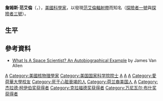 {{Infobox_Scientist
| name = 詹姆斯·范艾倫
| image = James van Allen.jpg|250px
| caption = James Alfred Van Allen
| birth_date  = {{birth date|1914|9|7}} 
| birth_place = {{美國}}愛荷華州{{Link-en|蒙普列仁|Mount Pleasant, Iowa}}
| death_date  = {{death date and age|2006|8|9|1914|9|7}} 
| death_place = {{美國}}愛荷華州[[愛荷華城_(愛荷華州)|愛荷華城]]
| residence   = [[美國|美國]] 
| nationality = {{USA}}
| field       = 太空科學家
| work_institution = [[愛荷華大學|愛荷華大學]]
| alma_mater  = [[愛荷華衛斯里大學|愛荷華衛斯里大學]]<br />[[愛荷華大學|愛荷華大學]]
| doctoral_advisor = 
| doctoral_students = 
| known_for  = [[范艾倫輻射帶|范艾倫輻射帶]]
| prizes     = [[時代年度風雲人物|時代年度風雲人物]]（1960年）<br />[[美國國家科學獎章|美國國家科學獎章]]（1987年）
| religion = 
| footnotes =
}}

'''詹姆斯·范艾倫'''（{{lang-en|'''James Van Allen'''}}，{{bd|1914年|9月7日|2006年|8月9日}}），[[美國|美國]][[科學家|科學家]]，以發現[[范艾倫輻射帶|范艾倫輻射帶]]而知名（[[探險者一號|探險者一號]]與[[探險者三號|探險者三號]]）。

==生平==

== 參考資料 ==
{{reflist}}
* [http://www-pi.physics.uiowa.edu/java/ What Is A Space Scientist? An Autobiographical Example] {{Wayback|url=http://www-pi.physics.uiowa.edu/java/ |date=20210501213317 }} by James Van Allen

{{Time Persons of the Year 1951–1975}}
{{克拉福德奖获得者}}
{{Winners of the National Medal of Science|physical}}
{{万尼瓦尔·布什奖获得者}}
{{杰拉德·柯伊伯奖获得者}}
{{英国皇家天文学会金质奖章获得者}}

{{Authority control}}
{{DEFAULTSORT:Van Allen, James}}
[[Category:美国天文学家|A]]
[[Category:美國核物理學家|Category:美國核物理學家]]
[[Category:美国国家科学院院士|Category:美国国家科学院院士]]
[[Category:時代年度風雲人物|A]]
[[Category:美國國家科學獎獲獎者|A]]
[[Category:英國皇家天文學會金質獎章獲得者|A]]
[[Category:愛荷華大學校友|Category:愛荷華大學校友]]
[[Category:死于心脏衰竭的人|Category:死于心脏衰竭的人]]
[[Category:荷兰裔美国人|Category:荷兰裔美国人]]
[[Category:愛荷華州人|A]]
[[Category:杰拉德·柯伊伯奖获得者|Category:杰拉德·柯伊伯奖获得者]]
[[Category:克拉福德奖获得者|Category:克拉福德奖获得者]]
[[Category:万尼瓦尔·布什奖获得者|Category:万尼瓦尔·布什奖获得者]]